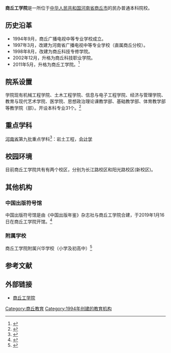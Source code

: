 {{Infobox university
|name              = 商丘工学院
|EnglishName       = Shangqiu Institute of Technology
|native_name       =
|image             =
|caption           =
|latin_name        =
|motto             = 厚德精技 崇学尚行
|zhmotto           =
|established       = 1994年
|closed            =
|re-established    =
|anniversary       =
|type              = 民办普通高等学校
|religious         =
|endowment         =
|officer_in_charge =
|chairman_label    = 
|chairman          = [[丁华|丁华]]
|secretary         = [[刘兵|刘兵]]
|chancellor        =
|president         = [[周英|周英]]<ref>{{cite web |url=http://www.sqgxy.edu.cn/Html/xinwenzhongxin/xiaoneixinwen/27984886198057.htm |language= |title=周英同志任商丘工学院校长 |publisher=商丘工学院 |date= |accessdate= }}{{Dead link}}</ref>
|vice-president    = [[丁天彪|丁天彪]]
|superintendent    =
|provost           =
|vice_chancellor   =
|principal         =
|dean              =
|director          =
|head_label        = 
|head              = 
|faculty           = 
|staff             =
|students          = 
|undergrad         =
|postgrad          =
|doctoral          =
|国防生             = 
|other             =
|address           = {{PRC}}[[河南省|河南省]][[商丘市|商丘市]]睢阳大道中段236号
|country           =
|state             =
|province          =
|city              =
|color             =
|campus            = 
|area              = 
|covered_area      = 
|former_names      =
|free_label        =
|free              =
|colors            =
|nickname          =
|mascot            =
|magazine          =
|athlete           =
|conference        =
|books             =
|legal_person      =
|affiliations      = [[河南省教育厅|河南省教育厅]]
|zip               = 476000
|telephone         = {{Tel|86|370|3020667}}
|fax               =
|website           = http://www.sqgxy.edu.cn/
|logo              =
|footnotes         =
}}

'''商丘工学院'''是一所位于[[中华人民共和国|中华人民共和国]][[河南省|河南省]][[商丘市|商丘市]]的民办普通本科院校。

== 历史沿革 ==
*1994年9月，商丘广播电视中等专业学校成立。
*1997年3月，改建为河南省广播电视中等专业学校（直属商丘分校）。
*1998年8月，改建为商丘科技专修学院。
*2002年12月，升格为商丘科技职业学院。
*2011年5月，升格为商丘工学院。<ref>{{cite web |url=http://www.gx211.com/news/201155/n328847752.html |language= |title=商丘工学院专升本成功 |publisher=中国高校之窗 |date= |accessdate= |archive-date=2020-07-07 |archive-url=https://web.archive.org/web/20200707164231/http://www.gx211.com/news/201155/n328847752.html |dead-url=no }}</ref>

== 院系设置 ==
学院现有机械工程学院、土木工程学院、信息与电子工程学院、经济与管理学院、教育与现代艺术学院、医学院、思想政治理论课教学部、基础教学部、体育教学部等教学院（部）。开设本科专业31个。<ref>{{cite web |url=http://www.sqgxy.edu.cn/Html/about/17443.html |language= |title=商丘工学院简介 |publisher=商丘工学院官方网站 |date= |accessdate= |archive-date=2019-09-04 |archive-url=https://web.archive.org/web/20190904101117/http://www.sqgxy.edu.cn/Html/about/17443.html |dead-url=no }}</ref>

== 重点学科 ==
[[河南省|河南省]]第九批重点学科<ref>{{cite web |url=https://gaokao.eol.cn/he_nan/dongtai/201803/t20180309_1588829.shtml |language= |title=河南：新一批重点学科名单公布 400个学科入选 |publisher=中国教育在线 |date= |accessdate= |archive-date=2021-01-02 |archive-url=https://web.archive.org/web/20210102101517/https://gaokao.eol.cn/he_nan/dongtai/201803/t20180309_1588829.shtml |dead-url=no }}</ref>：岩土工程，[[会计学|会计学]]

== 校园环境 ==
目前商丘工学院共有有两个校区，分别为长江路校区和阳光路校区(新校区)。

== 其他机构 ==
=== 中国出版符号馆 ===
中国出版符号馆是由《中国出版年鉴》杂志社与商丘工学院合建，于2019年1月16日在商丘工学院开馆。<ref>{{cite web |url=http://www.pac.org.cn/xinwengonggao/xiehuidongtai/xiehuiyaowen/2019-02-01/999999233.html |language= |title=中国出版符号馆河南商丘开馆 |publisher=中国出版协会 |date= |accessdate= |archive-date=2020-07-09 |archive-url=https://web.archive.org/web/20200709080917/http://www.pac.org.cn/xinwengonggao/xiehuidongtai/xiehuiyaowen/2019-02-01/999999233.html |dead-url=no }}</ref>

=== 附属学校 ===
商丘工学院附属兴华学校（小学及初高中）<ref>{{cite web |url=http://www.hnsus.org/html/n/content_0605_4431.html |language= |title=商丘教育又添新力量，兴华学校高中部今日成立 |publisher=河南城市网 |date= |accessdate= |archive-date=2020-07-08 |archive-url=https://web.archive.org/web/20200708053613/http://www.hnsus.org/html/n/content_0605_4431.html |dead-url=no }}</ref>

== 参考文献 ==
{{reflist}}

== 外部链接 ==
* [http://www.sqgxy.edu.cn/ 商丘工学院]{{Wayback|url=http://www.sqgxy.edu.cn/ |date=20201030163403 }}

{{河南高等院校}}
{{民办大学}}
[[Category:商丘教育|Category:商丘教育]]
[[Category:1994年创建的教育机构|Category:1994年创建的教育机构]]